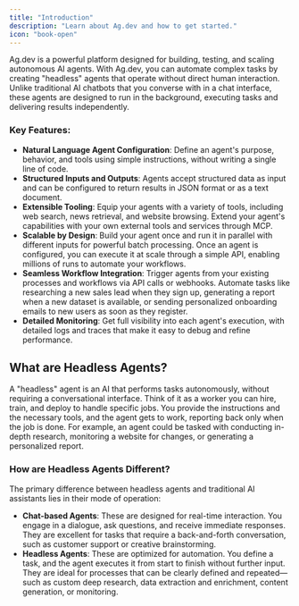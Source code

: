 ```yaml
---
title: "Introduction"
description: "Learn about Ag.dev and how to get started."
icon: "book-open"
---
```


Ag.dev is a powerful platform designed for building, testing, and scaling autonomous AI agents. With Ag.dev, you can automate complex tasks by creating "headless" agents that operate without direct human interaction. Unlike traditional AI chatbots that you converse with in a chat interface, these agents are designed to run in the background, executing tasks and delivering results independently.

### Key Features:

-   **Natural Language Agent Configuration**: Define an agent's purpose, behavior, and tools using simple instructions, without writing a single line of code.
-   **Structured Inputs and Outputs**: Agents accept structured data as input and can be configured to return results in JSON format or as a text document.
-   **Extensible Tooling**: Equip your agents with a variety of tools, including web search, news retrieval, and website browsing. Extend your agent's capabilities with your own external tools and services through MCP.
-   **Scalable by Design**: Build your agent once and run it in parallel with different inputs for powerful batch processing. Once an agent is configured, you can execute it at scale through a simple API, enabling millions of runs to automate your workflows.
-   **Seamless Workflow Integration**: Trigger agents from your existing processes and workflows via API calls or webhooks. Automate tasks like researching a new sales lead when they sign up, generating a report when a new dataset is available, or sending personalized onboarding emails to new users as soon as they register.
-   **Detailed Monitoring**: Get full visibility into each agent's execution, with detailed logs and traces that make it easy to debug and refine performance.

## What are Headless Agents?

A "headless" agent is an AI that performs tasks autonomously, without requiring a conversational interface. Think of it as a worker you can hire, train, and deploy to handle specific jobs. You provide the instructions and the necessary tools, and the agent gets to work, reporting back only when the job is done. For example, an agent could be tasked with conducting in-depth research, monitoring a website for changes, or generating a personalized report.

### How are Headless Agents Different?

The primary difference between headless agents and traditional AI assistants lies in their mode of operation:

-   **Chat-based Agents**: These are designed for real-time interaction. You engage in a dialogue, ask questions, and receive immediate responses. They are excellent for tasks that require a back-and-forth conversation, such as customer support or creative brainstorming.
-   **Headless Agents**: These are optimized for automation. You define a task, and the agent executes it from start to finish without further input. They are ideal for processes that can be clearly defined and repeated—such as custom deep research, data extraction and enrichment, content generation, or monitoring.


